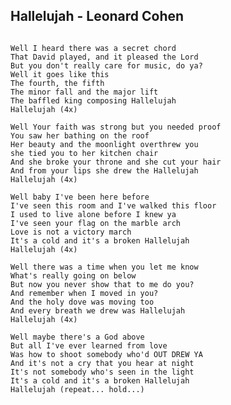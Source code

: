 ## Hallelujah - Leonard Cohen



```

Well I heard there was a secret chord 
That David played, and it pleased the Lord 
But you don't really care for music, do ya? 
Well it goes like this 
The fourth, the fifth 
The minor fall and the major lift 
The baffled king composing Hallelujah 
Hallelujah (4x)

Well Your faith was strong but you needed proof 
You saw her bathing on the roof 
Her beauty and the moonlight overthrew you 
she tied you to her kitchen chair 
And she broke your throne and she cut your hair 
And from your lips she drew the Hallelujah 
Hallelujah (4x)

Well baby I've been here before
I've seen this room and I've walked this floor
I used to live alone before I knew ya 
I've seen your flag on the marble arch
Love is not a victory march 
It's a cold and it's a broken Hallelujah 
Hallelujah (4x)

Well there was a time when you let me know
What's really going on below
But now you never show that to me do you?
And remember when I moved in you?
And the holy dove was moving too
And every breath we drew was Hallelujah
Hallelujah (4x)

Well maybe there's a God above
But all I've ever learned from love
Was how to shoot somebody who'd OUT DREW YA
And it's not a cry that you hear at night
It's not somebody who's seen in the light
It's a cold and it's a broken Hallelujah
Hallelujah (repeat... hold...)
```
